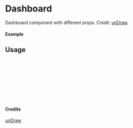 
<Meta of={Dashboard} title="unDraw/Dashboard" />

# Dashboard

Dashboard component with different props.
Credit: [unDraw](https://undraw.co/illustrations)

#### Example

<Canvas of={Dashboard.Primary} />

## Usage

```ts
import { Dashboard } from "yadl-ui";

const Example = () => {
  return (
      <Dashboard />
  );
};

export default Example;
```

#### Credits
[unDraw](https://undraw.co/illustrations)
